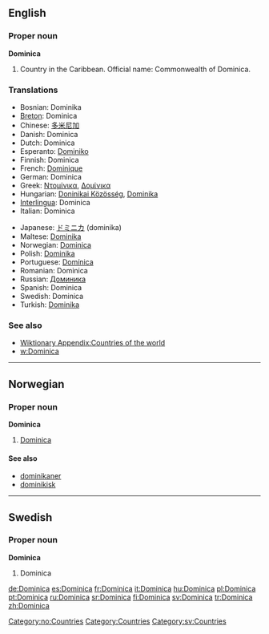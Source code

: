 ==English==

===Proper noun===
'''Dominica'''

# Country in the Caribbean. Official name: Commonwealth of Dominica.

===Translations===
{{rfc-level|Translations at L3+ (AutoFormat would have corrected level of Translations)}}
{{top}}
*Bosnian: Dominika {{f}}
*[[Breton]]: Dominica
*Chinese: [[多米尼加]]
*Danish: Dominica
*Dutch: Dominica
*Esperanto: [[Dominiko]]
*Finnish: Dominica
*French: [[Dominique]]
*German: Dominica
*Greek: [[Ντομίνικα]], [[Δομίνικα]]
*Hungarian: [[Doninikai Közösség]], [[Dominika]]
*[[Interlingua]]: Dominica
*Italian: Dominica
{{mid}}
*Japanese: [[ドミニカ]] (dominika)
*Maltese: [[Dominika]]
*Norwegian: [[#Norwegian|Dominica]]
*Polish: [[Dominika]]
*Portuguese: [[Domínica]]
*Romanian: Dominica {{f}}
*Russian: [[Доминика]]
*Spanish: Dominica
*Swedish: Dominica
*Turkish: [[Dominika]]
{{bottom}}

===See also===
*[[Wiktionary Appendix:Countries of the world]]
*[[w:Dominica]]

----

==Norwegian==

===Proper noun===
'''Dominica'''

# [[#English|Dominica]]

====See also====
*[[dominikaner]]
*[[dominikisk]]

[[Category:no:Countries]]

----

==Swedish==

===Proper noun===
'''Dominica'''

# Dominica

[[Category:Countries]]
[[Category:sv:Countries]]

[[de:Dominica]]
[[es:Dominica]]
[[fr:Dominica]]
[[it:Dominica]]
[[hu:Dominica]]
[[pl:Dominica]]
[[pt:Dominica]]
[[ru:Dominica]]
[[sr:Dominica]]
[[fi:Dominica]]
[[sv:Dominica]]
[[tr:Dominica]]
[[zh:Dominica]]